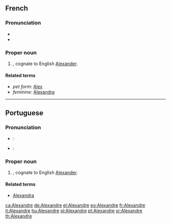 ==French==

===Pronunciation===
* {{IPA|/a.ləɡ.zɑ̃dʁ/|lang=fr}}
* {{audio|Fr-Alexandre.ogg|audio}}

===Proper noun===
{{infl|fr|proper noun|m}}

# {{given name|male|lang=fr}}, cognate to English [[Alexander]].

====Related terms====
* ''pet form'': [[Alex]]
* ''feminine'': [[Alexandra]]

----

==Portuguese==

===Pronunciation===
* {{a|Brazil}}: {{IPA|/ɐliˈʃɐ̃dɾi/|lang=pt}}
* {{a|Portugal}}: {{IPA|/əɫɨˈʃə̃dɾə/|lang=pt}}

===Proper noun===
{{infl|pt|proper noun|m}}

# {{given name|male|lang=pt}}, cognate to English [[Alexander]].

====Related terms====
* {{sense|feminine form}} [[Alexandra]]

[[ca:Alexandre]]
[[de:Alexandre]]
[[el:Alexandre]]
[[eo:Alexandre]]
[[fr:Alexandre]]
[[it:Alexandre]]
[[hu:Alexandre]]
[[pl:Alexandre]]
[[pt:Alexandre]]
[[sr:Alexandre]]
[[th:Alexandre]]